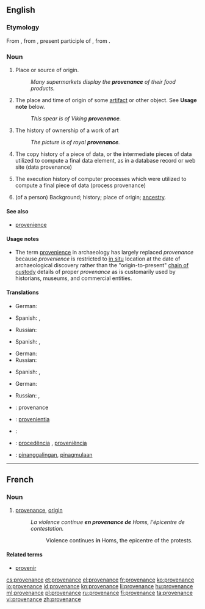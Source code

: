 ==English==

===Etymology===
From {{etyl|fr|en}} {{term|provenance||lang=fr|origin}}, from {{etyl|frm|en}} {{term|provenant||lang=frm}}, present participle of {{term|provenir||lang=frm|come forth, arise}}, from {{etyl|la|en}} {{term|provenio||lang=la|to come forth}}.

===Noun===
{{wikipedia}}
{{en-noun}}

# Place or source of origin.
#: ''Many supermarkets display the '''provenance''' of their food products.''
# {{context|archaeology|lang=en}} The place and time of origin of some [[artifact]] or other object. See '''Usage note''' below.
#: ''This spear is of Viking '''provenance'''.''
# {{context|arts|lang=en}} The history of ownership of a work of art
#: ''The picture is of royal '''provenance'''.''
# {{context|computing|lang=en}} The copy history of a piece of data, or the intermediate pieces of data utilized to compute a final data element, as in a database record or web site (data provenance)
# {{context|computing|lang=en}} The execution history of computer processes which were utilized to compute a final piece of data (process provenance)
# (of a person) Background; history; place of origin; [[ancestry]].

====See also====
* [[provenience]]

====Usage notes====
* The term [[provenience]] in archaeology has largely replaced ''provenance'' because ''provenience'' is restricted to [[in situ]] location at the date of archaeological discovery rather than the "origin-to-present" [[chain of custody]] details of proper ''provenance'' as is customarily used by historians, museums, and commercial entities.

====Translations====
{{trans-top|place or source of origin}}
* German: {{t+|de|Herkunft|f}}
{{trans-mid}}
* Spanish: {{t+|es|procedencia|f}}, {{t-|es|proveniencia|f}}
{{trans-bottom}}

{{trans-top|in archaeology: the place and time of origin of some artifact}}
* Russian: {{t-|ru|происхождение|n|tr=proisxoždénie|sc=Cyrl}}
{{trans-mid}}
* Spanish: {{t+|es|procedencia|f}}, {{t-|es|proveniencia|f}}

{{trans-bottom}}

{{trans-top|in arts: the history of ownership of a work of art}}
* German: {{t+|de|Provenienz|f}}
* Russian: {{t-|ru|провенанс|m|tr=provenáns|sc=Cyrl}}
{{trans-mid}}
* Spanish: {{t+|es|procedencia|f}}, {{t-|es|proveniencia|f}}
{{trans-bottom}}

{{trans-top|in computing: the copy history of a piece of data}}
{{trans-mid}}
{{trans-bottom}}

{{trans-top|in computing: the execution history of computer processes}}
{{trans-mid}}
{{trans-bottom}}

{{trans-top|of a person: background, history, place of origin, ancestry}}
* German: {{t+|de|Herkunft|f}}
{{trans-mid}}
* Russian: {{t-|ru|род|m|tr=rod|sc=Cyrl}}, {{t-|ru|происхождение|n|tr=proisxoždénie|sc=Cyrl}}
{{trans-bottom}}

{{checktrans-top}}
* {{ttbc|fr}}: provenance {{f}}
* {{ttbc|ia}}: [[provenientia]]
* {{ttbc|ga}}: {{t-|ga|bunáitíocht|f}}
{{trans-mid}}
* {{ttbc|pt}}: [[procedência]] {{f}}, [[proveniência]] {{f}}
* {{ttbc|tl}}: [[pinanggalingan]], [[pinagmulaan]]
{{trans-bottom}}

----

==French==
===Noun===
{{fr-noun|f}}
# [[#English|provenance]], [[origin]]
#: ''La violence continue '''en provenance de''' Homs, l'épicentre de contestation.''
#:: Violence continues '''in''' Homs, the epicentre of the protests.

====Related terms====
* [[provenir]]

[[cs:provenance]]
[[et:provenance]]
[[el:provenance]]
[[fr:provenance]]
[[ko:provenance]]
[[io:provenance]]
[[id:provenance]]
[[kn:provenance]]
[[li:provenance]]
[[hu:provenance]]
[[ml:provenance]]
[[pl:provenance]]
[[ru:provenance]]
[[fi:provenance]]
[[ta:provenance]]
[[vi:provenance]]
[[zh:provenance]]